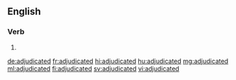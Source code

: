 ==English==

===Verb===
{{head|en|verb form}}

# {{en-past of|adjudicate}}

[[de:adjudicated]]
[[fr:adjudicated]]
[[hi:adjudicated]]
[[hu:adjudicated]]
[[mg:adjudicated]]
[[ml:adjudicated]]
[[fi:adjudicated]]
[[sv:adjudicated]]
[[vi:adjudicated]]